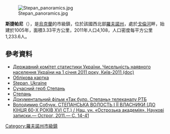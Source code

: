 {{No footnotes|time=2015-09-16T14:33:16+00:00}}
[[Image:Stepan_panoramics.jpg|right]]

{{coord|51|7|42|N|26|18|15|E|scale:30000|display=title}}

'''斯捷帕尼'''（{{lang-uk|Степань}}），是[[烏克蘭|烏克蘭]]的市級鎮，位於該國西北部[[羅夫諾州|羅夫諾州]]，處於[[戈倫河|戈倫河]]畔，始建於1005年，面積3.33平方公里，2011年人口4,108，人口密度每平方公里1,233.6人。

==參考資料==
*[https://web.archive.org/web/20121010205321/http://stat6.stat.lviv.ua/PXWEB2007/ukr/publ/2011/chnas.zip Державний комітет статистики України. Чисельність наявного населення України на 1 січня 2011 року, Київ-2011 (doc)]
* [http://gska2.rada.gov.ua/pls/z7502/A005?rdat1=21.07.2008&rf7571=27046 Облікова картка]{{dead link|date=2018年3月 |bot=InternetArchiveBot |fix-attempted=yes }}
* [http://data.jewishgen.org/wconnect/wc.dll?jg~jgsys~shtetm~-1055235 Stepan, Ukraine]
* [http://heraldry.com.ua/index.php3?lang=U&id=2052#verh Сучасний герб Степань] {{Wayback|url=http://heraldry.com.ua/index.php3?lang=U&id=2052#verh |date=20200810043402 }}
* [http://castles.com.ua/stepan.html Степань] {{Wayback|url=http://castles.com.ua/stepan.html |date=20120411040405 }}
* [http://www.youtube.com/watch?v=0kHmsiwnlLY Документальний фільм «Так було. Степань» телеканалу РТБ] {{Wayback|url=http://www.youtube.com/watch?v=0kHmsiwnlLY |date=20200905071643 }}
* [http://eprints.oa.edu.ua/1121/1/NZ_Vyp_18.pdf Володимир Собчук. СТЕПАНСЬКА ВОЛОСТЬ І ЇЇ ВЛАСНИКИ (ДО КІНЦЯ 60-Х РОКІВ XVI СТ.) / Нац. ун. «Острозька академія». Наукові записки.— Острог, 2011.— С. 14-41] {{Wayback|url=http://eprints.oa.edu.ua/1121/1/NZ_Vyp_18.pdf |date=20170329062826 }}

{{DEFAULTSORT:Степань}}
[[Category:羅夫諾州市級鎮|Category:羅夫諾州市級鎮]]


{{Rivne-geo-stub}}